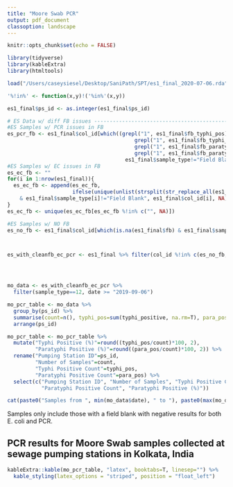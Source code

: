 ```yaml
---
title: "Moore Swab PCR"
output: pdf_document
classoption: landscape
---
```


```r
knitr::opts_chunk$set(echo = FALSE)

library(tidyverse)
library(kableExtra)
library(htmltools)

load("/Users/caseysiesel/Desktop/SaniPath/SPT/es1_final_2020-07-06.rda")

'%!in%' <- function(x,y)!('%in%'(x,y))

es1_final$ps_id <- as.integer(es1_final$ps_id)

# ES Data w/ diff FB issues -----------------------------------------------
#ES Samples w/ PCR issues in FB
es_pcr_fb <- es1_final$col_id[which((grepl("1", es1_final$fb_typhi_pos) | 
                                         grepl("1", es1_final$fb_typhi_pres) |
                                         grepl("1", es1_final$fb_paratyphi_pos) |
                                         grepl("1", es1_final$fb_paratyphi_pres)) & 
                                      es1_final$sample_type!="Field Blank")]
#ES Samples w/ EC issues in FB
es_ec_fb <- ""
for(i in 1:nrow(es1_final)){
  es_ec_fb <- append(es_ec_fb, 
                     ifelse(unique(unlist(strsplit(str_replace_all(es1_final$fb_ec[i], ", ", ""), "")))!="0"
    & es1_final$sample_type[i]!="Field Blank", es1_final$col_id[i], NA))
}
es_ec_fb <- unique(es_ec_fb[es_ec_fb %!in% c("", NA)])

#ES Samples w/ NO FB
es_no_fb <- es1_final$col_id[which(is.na(es1_final$fb) & es1_final$sample_type!="Field Blank")]



es_with_cleanfb_ec_pcr <- es1_final %>% filter(col_id %!in% c(es_no_fb, es_ec_fb, es_pcr_fb))




mo_data <- es_with_cleanfb_ec_pcr %>% 
  filter(sample_type==12, date >= "2019-09-06")

mo_pcr_table <- mo_data %>% 
  group_by(ps_id) %>% 
  summarise(count=n(), typhi_pos=sum(typhi_positive, na.rm=T), para_pos=sum(paratyphi_positive, na.rm=T)) %>%
  arrange(ps_id)

mo_pcr_table <- mo_pcr_table %>%
  mutate("Typhi Positive (%)"=round((typhi_pos/count)*100, 2),
         "Paratyphi Positive (%)"=round((para_pos/count)*100, 2)) %>%
  rename("Pumping Station ID"=ps_id,
         "Number of Samples"=count,
         "Typhi Positive Count"=typhi_pos,
         "Paratyphi Positive Count"=para_pos) %>%
  select(c("Pumping Station ID", "Number of Samples", "Typhi Positive Count", "Typhi Positive (%)",
           "Paratyphi Positive Count", "Paratyphi Positive (%)"))

```



```r
cat(paste0("Samples from ", min(mo_data$date), " to "), paste0(max(mo_data$date)), sep="")
```

Samples only include those with a field blank with negative results for both E. coli and PCR.


## PCR results for Moore Swab samples collected at sewage pumping stations in Kolkata, India
```r
kableExtra::kable(mo_pcr_table, "latex", booktabs=T, linesep="") %>%
  kable_styling(latex_options = "striped", position = "float_left")

```

